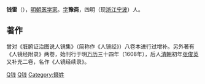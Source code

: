 '''钱雷'''（{{bd|?||?||}}），[[明朝|明朝]][[医学家|医学家]]。[[表字|字]]'''豫斋'''，四明（现[[浙江|浙江]][[宁波|宁波]]）人。

==著作==
曾对《脏腑证治图说人镜集》（简称作《人镜经》）八卷本进行过增补。另外著有《人镜经附录》两卷，始刊行于明[[万历|万历]]三十四年（1608年），后人[[清朝|清朝]]初年[[张俊英|张俊英]]又补充二卷，名作《人镜经续录》。

[[Category:明朝医学家|Q钱]]
[[Category:宁波人|Q钱]]
[[Category:錢姓|Category:錢姓]]